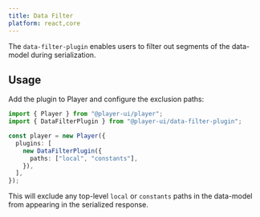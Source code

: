 ```yaml
---
title: Data Filter
platform: react,core
---
```



The `data-filter-plugin` enables users to filter out segments of the data-model during serialization.

## Usage

<PlatformTabs>
  <Fragment slot='core'>

Add the plugin to Player and configure the exclusion paths:

```ts
import { Player } from "@player-ui/player";
import { DataFilterPlugin } from "@player-ui/data-filter-plugin";

const player = new Player({
  plugins: [
    new DataFilterPlugin({
      paths: ["local", "constants"],
    }),
  ],
});
```

This will exclude any top-level `local` or `constants` paths in the data-model from appearing in the serialized response.

  </Fragment>
</PlatformTabs>

